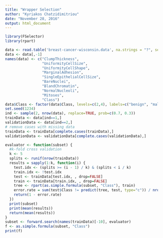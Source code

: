 ```yaml
---
title: "Wrapper Selection"
author: "Kyriakos Chatzidimitriou"
date: "November 28, 2016"
output: html_document
---
```


```r
library(FSelector)
library(rpart)

data <- read.table('breast-cancer-wisconsin.data', na.strings = "?", sep=",")
data <- data[,-1]
names(data) <- c("ClumpThickness", 
                 "UniformityCellSize", 
                 "UniformityCellShape", 
                 "MarginalAdhesion",
                 "SingleEpithelialCellSize",
                 "BareNuclei",
                 "BlandChromatin",
                 "NormalNucleoli",
                 "Mitoses",
                 "Class")
data$Class <- factor(data$Class, levels=c(2,4), labels=c("benign", "malignant"))
set.seed(1234)
ind <- sample(2, nrow(data), replace=TRUE, prob=c(0.7, 0.3))
trainData <- data[ind==1,]
validationData <- data[ind==2,]
# remove cases with missing data
trainData <- trainData[complete.cases(trainData),]
validationData <- validationData[complete.cases(validationData),]

evaluator <- function(subset) {
  #k-fold cross validation
  k <- 5
  splits <- runif(nrow(trainData))
  results = sapply(1:k, function(i) {
    test.idx <- (splits >= (i - 1) / k) & (splits < i / k)
    train.idx <- !test.idx
    test <- trainData[test.idx, , drop=FALSE]
    train <- trainData[train.idx, , drop=FALSE]
    tree <- rpart(as.simple.formula(subset, "Class"), train)
    error.rate = sum(test$Class != predict(tree, test, type="c")) / nrow(test)
    return(1 - error.rate)
  })
  print(subset)
  print(mean(results))
  return(mean(results))
}
subset <- forward.search(names(trainData)[-10], evaluator)
f <- as.simple.formula(subset, "Class")
print(f)
```